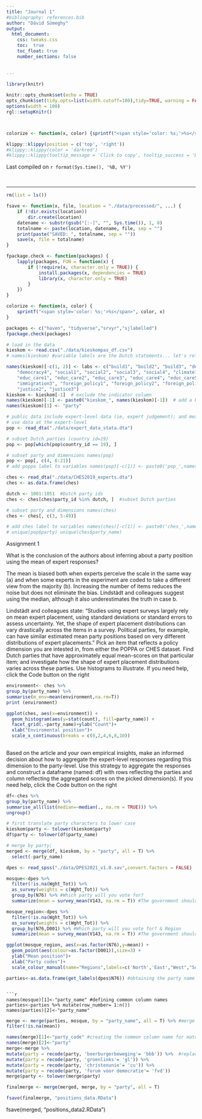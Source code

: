 ```yaml
---
title: "Journal 1"
#bibliography: references.bib
author: "Dávid Sümeghy"
output: 
  html_document:
    css: tweaks.css
    toc:  true
    toc_float: true
    number_sections: false
   
 
---
```


```r
library(knitr)

knitr::opts_chunk$set(echo = TRUE)
opts_chunk$set(tidy.opts=list(width.cutoff=100),tidy=TRUE, warning = FALSE, message = FALSE,comment = "#>", cache=TRUE, class.source=c("test"), class.output=c("test2"))
options(width = 100)
rgl::setupKnitr()



colorize <- function(x, color) {sprintf("<span style='color: %s;'>%s</span>", color, x) }
```

```r
klippy::klippy(position = c('top', 'right'))
#klippy::klippy(color = 'darkred')
#klippy::klippy(tooltip_message = 'Click to copy', tooltip_success = 'Done')
```

Last compiled on `r format(Sys.time(), '%B, %Y')`

<br>

----

```r
rm(list = ls())
```

```r
fsave <- function(x, file, location = "./data/processed/", ...) {
    if (!dir.exists(location))
        dir.create(location)
    datename <- substr(gsub("[:-]", "", Sys.time()), 1, 8)
    totalname <- paste(location, datename, file, sep = "")
    print(paste("SAVED: ", totalname, sep = ""))
    save(x, file = totalname)
}

fpackage.check <- function(packages) {
    lapply(packages, FUN = function(x) {
        if (!require(x, character.only = TRUE)) {
            install.packages(x, dependencies = TRUE)
            library(x, character.only = TRUE)
        }
    })
}

colorize <- function(x, color) {
    sprintf("<span style='color: %s;'>%s</span>", color, x)
}
```

```r
packages <- c("haven", "tidyverse","srvyr","sjlabelled")
fpackage.check(packages)
```

```r
# load in the data
kieskom <- read.csv("./data/kieskompas_df.csv")
# names(kieskom) #variable labels are the Dutch statements... let's relabel them

names(kieskom)[-c(1, 2)] <- labs <- c("build1", "build2", "build3", "democracy1", "democracy2", "democracy3",
    "democracy4", "social1", "social2", "social3", "social4", "climate1", "climate2", "climate3", "climate4",
    "educ_care1", "educ_care2", "educ_care3", "educ_care4", "educ_care5", "immigration1", "immigration2",
    "immigration3", "foreign_policy1", "foreign_policy2", "foreign_policy3", "foreign_policy4", "justice1",
    "justice2", "justice3")
kieskom <- kieskom[-1]  # exclude the indicator column
names(kieskom)[-1] <- paste0("kieskom_", names(kieskom)[-1])  # add a kieskom label to the column names
names(kieskom)[1] <- "party"
```

```r
# public data include expert-level data (ie, expert judgement); and mean and median judgements we
# use data at the expert-level
pop <- read_dta("./data/expert_data_stata.dta")

# subset Dutch parties (country id=19)
pop <- pop[which(pop$country_id == 19), ]

# subset party and dimensions names(pop)
pop <- pop[, c(4, 6:21)]
# add poppa label to variables names(pop)[-c(1)] <- paste0('pop_',names(pop)[-c(1)])
```

```r
ches <- read_dta("./data/CHES2019_experts.dta")
ches <- as.data.frame(ches)

dutch <- 1001:1051  #Dutch party ids
ches <- ches[ches$party_id %in% dutch, ]  #subset Dutch parties

# subset party and dimensions names(ches)
ches <- ches[, c(3, 5:49)]

# add ches label to variables names(ches)[-c(1)] <- paste0('ches_',names(ches)[-c(1)])
# unique(pop$party) unique(ches$party_name)
```

Assignment 1

What is the conclusion of the authors about inferring about a party position using the mean of expert responses?


The mean is biased both when experts perceive the scale in the same way (a) and when some experts in the experiment are coded to take a different view from the majority (b). Increasing the number of items reduces the noise but does not eliminate the bias. Lindstädt and colleagues suggest using the median, although it also underestimates the truth in case b.

Lindstädt and colleagues state: “Studies using expert surveys largely rely on mean expert placement, using standard deviations or standard errors to assess uncertainty. Yet, the shape of expert placement distributions can vary drastically across the items in a survey. Political parties, for example, can have similar estimated mean party positions based on very different distributions of expert placements.” Pick an item that reflects a policy dimension you are intested in, from either the POPPA or CHES dataset. Find Dutch parties that have approximately equal mean-scores on that particular item; and investigate how the shape of expert placement distributions varies across these parties. Use histograms to illustrate. If you need help, click the Code button on the right

```r
environment<- ches %>% 
group_by(party_name) %>% 
summarise(m_env=mean(environment,na.rm=T))
print (environment)

ggplot(ches, aes(x=environment)) + 
  geom_histogram(aes(y=stat(count), fill=party_name)) +
  facet_grid(.~party_name)+ylab("Count")+
  xlab("Enviromental position")+
  scale_x_continuous(breaks = c(0,2,4,6,8,10))
  
```


Based on the article and your own empirical insights, make an informed decision about how to aggregate the expert-level responses regarding this dimension to the party-level. Use this strategy to aggregate the responses and construct a dataframe (named: df) with rows reflecting the parties and column reflecting the aggregated scores on the picked dimension(s). If you need help, click the Code button on the right

```r
df<-ches %>% 
group_by(party_name) %>% 
summarise_all(list(median=~median(., na.rm = TRUE))) %>% 
ungroup()
```

```r
# first translate party characters to lower case
kieskom$party <- tolower(kieskom$party)
df$party <- tolower(df$party_name)

# merge by party;
merged <- merge(df, kieskom, by = "party", all = T) %>% 
  select(-party_name)
```


```r
dpes <- read_spss("./data/DPES2021_v1.0.sav",convert.factors = FALSE)
```


```r
mosque<-dpes %>%
  filter(!is.na(Wght_Tot)) %>% 
  as_survey(weights = c(Wght_Tot)) %>%
  group_by(N76) %>% #Which party will you vote for?
  summarize(mean = survey_mean(V143, na.rm = T)) #The government should prevent the construction of new Mosques in the Netherlands.
```
```r
mosque_region<-dpes %>%
  filter(!is.na(Wght_Tot)) %>% 
  as_survey(weights = c(Wght_Tot)) %>%
  group_by(N76,D001) %>% #Which party will you vote for? & Region
  summarize(mean = survey_mean(V143, na.rm = T)) #The government should prevent the construction of new Mosques in the Netherlands.
```


```r
ggplot(mosque_region, aes(x=as.factor(N76),y=mean)) + 
  geom_point(aes(colour=as.factor(D001)),size=3) +
  ylab("Mean position")+
  xlab("Party codes")+
  scale_colour_manual(name="Regions",labels=c('North','East',"West","South"),values = c("red","blue","yellow","green"))
```


```r
parties<-as.data.frame(get_labels(dpes$N76)) #obtaining the party name labels
```
```

```r
names(mosque)[1]<-"party_name" #defining common column names
parties<-parties %>% mutate(row_number= 1:n())
names(parties)[2]<-"party_name"
```

```r
merge <- merge(parties, mosque, by = "party_name", all = T) %>% #merge mosque positions with party names
filter(!is.na(mean))
```

```r
names(merge)[1]<-"party_code" #creating the common column name for matching with merged df
names(merge)[2]<-"party"
merge<-merge %>% 
mutate(party = recode(party, 'boerburgerbeweging'= 'bbb')) %>%  #replacing names with abbreviations
mutate(party = recode(party, 'groenlinks'= 'gl')) %>% 
mutate(party = recode(party, 'christenunie'= 'cu')) %>% 
mutate(party = recode(party, 'forum voor democratie'= 'fvd')) 
merge$party <- tolower(merge$party)
```

```r
finalmerge <- merge(merged, merge, by = "party", all = T) 
```


```r
fsave(finalmerge, "positions_data.RData")
```

fsave(merged, "positions_data2.RData")
